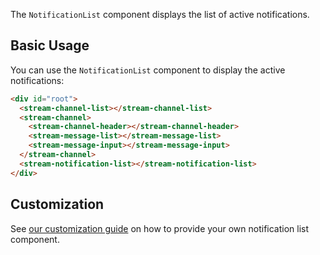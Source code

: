 The `NotificationList` component displays the list of active notifications.

## Basic Usage

You can use the `NotificationList` component to display the active notifications:

```html
<div id="root">
  <stream-channel-list></stream-channel-list>
  <stream-channel>
    <stream-channel-header></stream-channel-header>
    <stream-message-list></stream-message-list>
    <stream-message-input></stream-message-input>
  </stream-channel>
  <stream-notification-list></stream-notification-list>
</div>
```

## Customization

See [our customization guide](../concepts/customization.mdx) on how to provide your own notification list component.

[//]: # "Start of generated content"


[//]: # "End of generated content"
